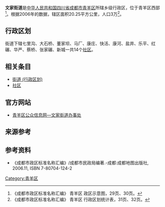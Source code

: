 '''文家街道'''是[[中华人民共和国|中华人民共和国]][[四川省|四川省]][[成都市|成都市]][[青羊区|青羊区]]所辖乡级行政区，位于青羊区西部<ref>《成都市政区标准名称汇编》 青羊区 政区示意图，29页、30页。 </ref>。根据2006年的数据，辖区面积20.25平方公里，人口3万<ref>《成都市政区标准名称汇编》 青羊区 行政区划统计表，31页、32页。 </ref>。

== 行政区划 ==
街道下辖七里沟、大石桥、董家坝、马厂、康庄、快活、康河、盐井、乐平、红碾、华严、蔡桥、张家碾、新城一共14个[[社区|社区]]。

== 相关条目 ==
* [[街道_(行政区划)|街道 (行政区划)]]
* [[社区|社区]]

== 官方网站 ==
* [http://www.cdqingyang.gov.cn/SubSite/StreetIndex.aspx?rtID=619 青羊区公众信息网—文家街道办事处]{{dead link|date=2018年3月 |bot=InternetArchiveBot |fix-attempted=yes }}

== 来源参考 ==
{{Reflist}}

== 参考资料 ==
*《成都市政区标准名称汇编》/成都市民政局编著.-成都:成都地图出版社, 2006.11, ISBN 7-80704-124-2 

{{成都市青羊区行政区划}}
[[Category:青羊区|Category:青羊区]]